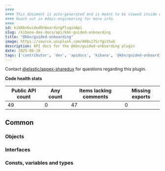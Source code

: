 ```yaml
---
####
#### This document is auto-generated and is meant to be viewed inside our experimental, new docs system.
#### Reach out in #docs-engineering for more info.
####
id: kibKbnGuidedOnboardingPluginApi
slug: /kibana-dev-docs/api/kbn-guided-onboarding
title: "@kbn/guided-onboarding"
image: https://source.unsplash.com/400x175/?github
description: API docs for the @kbn/guided-onboarding plugin
date: 2025-06-18
tags: ['contributor', 'dev', 'apidocs', 'kibana', '@kbn/guided-onboarding']
---
```




Contact [@elastic/appex-sharedux](https://github.com/orgs/elastic/teams/appex-sharedux) for questions regarding this plugin.

**Code health stats**

| Public API count  | Any count | Items lacking comments | Missing exports |
|-------------------|-----------|------------------------|-----------------|
| 49 | 0 | 47 | 0 |

## Common

### Objects
<DocDefinitionList data={kbnGuidedOnboardingObj.common.objects}/>

### Interfaces
<DocDefinitionList data={kbnGuidedOnboardingObj.common.interfaces}/>

### Consts, variables and types
<DocDefinitionList data={kbnGuidedOnboardingObj.common.misc}/>

